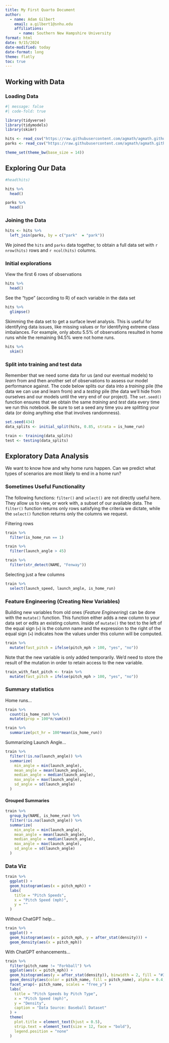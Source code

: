 ```yaml
---
title: My First Quarto Document
author: 
  - name: Adam Gilbert
    email: a.gilbert1@snhu.edu
    affiliations: 
      - name: Southern New Hampshire University
format: html
date: 9/15/2024
date-modified: today
date-format: long
theme: flatly
toc: true
---
```


## Working with Data

### Loading Data

```r
#| message: false
#| code-fold: true

library(tidyverse)
library(tidymodels)
library(skimr)

hits <- read_csv("https://raw.githubusercontent.com/agmath/agmath.github.io/refs/heads/master/data/classification/battedballs.csv")
parks <- read_csv("https://raw.githubusercontent.com/agmath/agmath.github.io/refs/heads/master/data/classification/park_dimensions.csv")

theme_set(theme_bw(base_size = 14))
```

## Exploring Our Data

```r
#head(hits)

hits %>% 
  head()
```

```r
parks %>%
  head()
```

### Joining the Data

```r
hits <- hits %>%
  left_join(parks, by = c("park"  = "park"))
```

We joined the `hits` and `parks` data together, to obtain a full data set with `r nrow(hits)` rows and `r ncol(hits)` columns.

### Initial explorations

View the first 6 rows of observations

```r
hits %>%
  head()
```

See the "type" (according to R) of each variable in the data set

```r
hits %>%
  glimpse()
```

Skimming the data set to get a surface level analysis. This is useful for identifying data issues, like missing values or for identifying extreme class imbalances. For example, only abotu 5.5% of observations resulted in home runs while the remaining 94.5% were not home runs.

```r
hits %>%
  skim()
```

### Split into training and test data

Remember that we need some data for us (and our eventual models) to *learn* from and then another set of observations to assess our model performance against. The code below splits our data into a *training* pile (the data we can use and learn from) and a *testing* pile (the data we'll hide from ourselves and our models until the very end of our project). The `set.seed()` function ensures that we obtain the same *training* and *test* data every time we run this notebook. Be sure to set a seed any time you are splitting your data (or doing anything else that involves randomness).

```r
set.seed(434)
data_splits <- initial_split(hits, 0.85, strata = is_home_run)

train <- training(data_splits)
test <- testing(data_splits)
```

## Exploratory Data Analysis

We want to know how and why home runs happen. Can we predict what types of scenarios are most likely to end in a home run? 

### Sometimes Useful Functionality

The following functions: `filter()` and `select()` are not directly useful here. They allow us to view, or work with, a subset of our available data. The `filter()` function returns only rows satisfying the criteria we dictate, while the `select()` function returns only the columns we request.

Filtering rows

```r
train %>%
  filter(is_home_run == 1)

train %>%
  filter(launch_angle > 45)

train %>%
  filter(str_detect(NAME, "Fenway"))
```

Selecting just a few columns

```r
train %>%
  select(launch_speed, launch_angle, is_home_run)
```

### Feature Engineering (Creating New Variables)

Building new variables from old ones (*Feature Engineering*) can be done with the `mutate()` function. This function either adds a new column to your data set or edits an existing column. Inside of `mutate()` the text to the left of the equal sign (`=`) is the column name and the expression to the right of the equal sign (`=`) indicates how the values under this column will be computed.

```r
train %>%
  mutate(fast_pitch = ifelse(pitch_mph > 100, "yes", "no"))
```

Note that the new variable is only added temporarily. We'd need to store the result of the mutation in order to retain access to the new variable.

```r
train_with_fast_pitch <- train %>%
  mutate(fast_pitch = ifelse(pitch_mph > 100, "yes", "no"))
```

### Summary statistics

Home runs...

```r
train %>%
  count(is_home_run) %>%
  mutate(prop = 100*n/sum(n))
```

```r
train %>%
  summarize(pct_hr = 100*mean(is_home_run))
```

Summarizing Launch Angle...

```r
train %>%
  filter(!is.na(launch_angle)) %>%
  summarize(
    min_angle = min(launch_angle),
    mean_angle = mean(launch_angle),
    median_angle = median(launch_angle),
    max_angle = max(launch_angle),
    sd_angle = sd(launch_angle)
  )
```

#### Grouped Summaries

```r
train %>%
  group_by(NAME, is_home_run) %>%
  filter(!is.na(launch_angle)) %>%
  summarize(
    min_angle = min(launch_angle),
    mean_angle = mean(launch_angle),
    median_angle = median(launch_angle),
    max_angle = max(launch_angle),
    sd_angle = sd(launch_angle)
  )
```

### Data Viz

```r
train %>%
  ggplot() + 
  geom_histogram(aes(x = pitch_mph)) + 
  labs(
    title = "Pitch Speeds",
    x = "Pitch Speed (mph)",
    y = ""
  )
```

Without ChatGPT help...

```r
train %>%
  ggplot() + 
  geom_histogram(aes(x = pitch_mph, y = after_stat(density))) +
  geom_density(aes(x = pitch_mph))
```

With ChatGPT enhancements...

```r
train %>%
  filter(pitch_name != "Forkball") %>%
  ggplot(aes(x = pitch_mph)) + 
  geom_histogram(aes(y = after_stat(density)), binwidth = 2, fill = "#377EB8", color = "black", alpha = 0.7) +
  geom_density(aes(color = pitch_name, fill = pitch_name), alpha = 0.4, size = 1) +
  facet_wrap(~ pitch_name, scales = "free_y") +
  labs(
    title = "Pitch Speeds by Pitch Type",
    x = "Pitch Speed (mph)",
    y = "Density",
    caption = "Data Source: Baseball Dataset"
  ) +
  theme(
    plot.title = element_text(hjust = 0.5),
    strip.text = element_text(size = 12, face = "bold"),
    legend.position = "none"
  )
```








